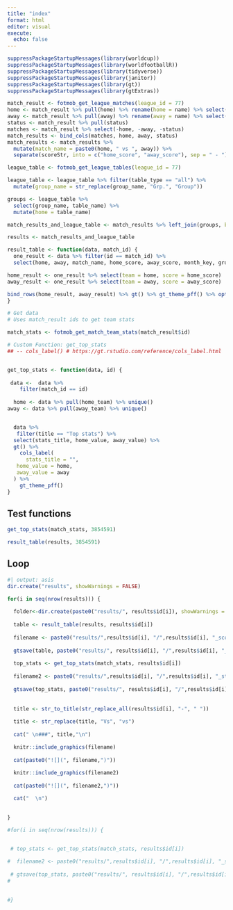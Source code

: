 ```yaml
---
title: "index"
format: html
editor: visual
execute:
  echo: false
---
```


```r

suppressPackageStartupMessages(library(worldcup))
suppressPackageStartupMessages(library(worldfootballR))
suppressPackageStartupMessages(library(tidyverse))
suppressPackageStartupMessages(library(janitor))
suppressPackageStartupMessages(library(gt))
suppressPackageStartupMessages(library(gtExtras))

match_result <- fotmob_get_league_matches(league_id = 77)
home <- match_result %>% pull(home) %>% rename(home = name) %>% select(home)
away <- match_result %>% pull(away) %>% rename(away = name) %>% select(away)
status <- match_result %>% pull(status) 
matches <- match_result %>% select(-home, -away, -status)
match_results <- bind_cols(matches, home, away, status)
match_results <- match_results %>% 
  mutate(match_name = paste0(home, " vs ", away)) %>% 
  separate(scoreStr, into = c("home_score", "away_score"), sep = " - ") 

league_table <- fotmob_get_league_tables(league_id = 77)

league_table <- league_table %>% filter(table_type == "all") %>% 
  mutate(group_name = str_replace(group_name, "Grp.", "Group"))

groups <- league_table %>% 
  select(group_name, table_name) %>% 
  mutate(home = table_name)

match_results_and_league_table <- match_results %>% left_join(groups, by = "home")

results <- match_results_and_league_table


```

```r
result_table <- function(data, match_id) {
  one_result <- data %>% filter(id == match_id) %>% 
  select(home, away, match_name, home_score, away_score, month_key, group_name)

home_result <- one_result %>% select(team = home, score = home_score) 
away_result <- one_result %>% select(team = away, score = away_score) 

bind_rows(home_result, away_result) %>% gt() %>% gt_theme_pff() %>% opt_row_striping(FALSE)
}
```



```r
# Get data
# Uses match_result ids to get team stats

match_stats <- fotmob_get_match_team_stats(match_result$id) 
```



```r
# Custom Function: get_top_stats
## -- cols_label() # https://gt.rstudio.com/reference/cols_label.html


get_top_stats <- function(data, id) {
  
 data <-  data %>% 
    filter(match_id == id) 
  
  home <- data %>% pull(home_team) %>% unique()
away <- data %>% pull(away_team) %>% unique()


  data %>% 
   filter(title == "Top stats") %>% 
  select(stats_title, home_value, away_value) %>% 
  gt() %>% 
    cols_label(
      stats_title = "",
   home_value = home,
   away_value = away
  ) %>% 
    gt_theme_pff()
}
```


## Test functions

```r
get_top_stats(match_stats, 3854591)

result_table(results, 3854591)
```



## Loop

```r
#| output: asis
dir.create("results", showWarnings = FALSE)

for(i in seq(nrow(results))) {
  
  folder<-dir.create(paste0("results/", results$id[i]), showWarnings = FALSE)
  
  table <- result_table(results, results$id[i])
  
  filename <- paste0("results/",results$id[i], "/",results$id[i], "_score.png")
  
  gtsave(table, paste0("results/", results$id[i], "/",results$id[i], "_score.png"), zoom = 5)
  
  top_stats <- get_top_stats(match_stats, results$id[i])
  
  filename2 <- paste0("results/",results$id[i], "/",results$id[i], "_stats.png")
  
  gtsave(top_stats, paste0("results/", results$id[i], "/",results$id[i], "_stats.png"), zoom = 5)
  
  
  title <- str_to_title(str_replace_all(results$id[i], "-", " "))
  
  title <- str_replace(title, "Vs", "vs")
  
  cat(" \n###", title,"\n")

  knitr::include_graphics(filename)
 
  cat(paste0("![](", filename,")"))
  
  knitr::include_graphics(filename2)
 
  cat(paste0("![](", filename2,")"))

  cat("  \n")
  

}
```


```r

#for(i in seq(nrow(results))) {


 # top_stats <- get_top_stats(match_stats, results$id[i])
  
#  filename2 <- paste0("results/",results$id[i], "/",results$id[i], "_stats.png")
  
 # gtsave(top_stats, paste0("results/", results$id[i], "/",results$id[i], "_stats.png"), zoom = 5)
#  

  
#}

  
```


